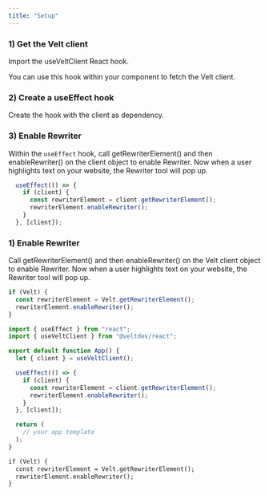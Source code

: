 ```yaml
---
title: "Setup"
---
```


<Tabs>
  <Tab title="React">

### 1) Get the Velt client
Import the useVeltClient React hook.

You can use this hook within your component to fetch the Velt client.

### 2) Create a useEffect hook
Create the hook with the client as dependency.

### 3) Enable Rewriter
Within the `useEffect` hook, call getRewriterElement() and then enableRewriter() on the client object to enable Rewriter. Now when a user highlights text on your website, the Rewriter tool will pop up.


```js React
  useEffect(() => {
    if (client) {
      const rewriterElement = client.getRewriterElement();
      rewriterElement.enableRewriter();
    }
  }, [client]);
```


  </Tab>
  <Tab title="HTML">
  
### 1) Enable Rewriter 

Call getRewriterElement() and then enableRewriter() on the Velt client object to enable Rewriter. Now when a user highlights text on your website, the Rewriter tool will pop up.



```js
if (Velt) {
  const rewriterElement = Velt.getRewriterElement();
  rewriterElement.enableRewriter();
}
```

  </Tab>
</Tabs>

<RequestExample>

```js React
import { useEffect } from "react";
import { useVeltClient } from "@veltdev/react";

export default function App() {
  let { client } = useVeltClient();

  useEffect(() => {
    if (client) {
      const rewriterElement = client.getRewriterElement();
      rewriterElement.enableRewriter();
    }
  }, [client]);

  return (
    // your app template
  );
}

```

```html HTML
if (Velt) {
  const rewriterElement = Velt.getRewriterElement();
  rewriterElement.enableRewriter();
}
```



</RequestExample>
